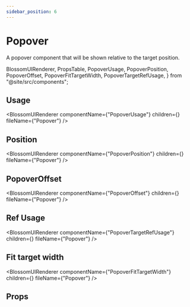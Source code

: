 ```yaml
---
sidebar_position: 6
---
```


# Popover

A popover component that will be shown relative to the target position.

  BlossomUIRenderer,
  PropsTable,
  PopoverUsage,
  PopoverPosition,
  PopoverOffset,
  PopoverFitTargetWidth,
  PopoverTargetRefUsage,
} from "@site/src/components";

## Usage

<BlossomUIRenderer
  componentName={"PopoverUsage"}
  children={<PopoverUsage />}
  fileName={"Popover"}
/>

## Position

<BlossomUIRenderer
  componentName={"PopoverPosition"}
  children={<PopoverPosition />}
  fileName={"Popover"}
/>

## PopoverOffset

<BlossomUIRenderer
  componentName={"PopoverOffset"}
  children={<PopoverOffset />}
  fileName={"Popover"}
/>

## Ref Usage

<BlossomUIRenderer
  componentName={"PopoverTargetRefUsage"}
  children={<PopoverTargetRefUsage />}
  fileName={"Popover"}
/>

## Fit target width

<BlossomUIRenderer
  componentName={"PopoverFitTargetWidth"}
  children={<PopoverFitTargetWidth />}
  fileName={"Popover"}
/>

## Props

<PropsTable componentName="Popover" />
